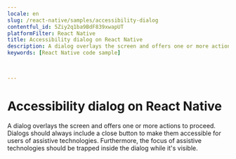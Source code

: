 ```yaml
---
locale: en
slug: /react-native/samples/accessibility-dialog
contentful_id: 5Ziy2q1ba9BdF839xwapUT
platformFilter: React Native
title: Accessibility dialog on React Native
description: A dialog overlays the screen and offers one or more actions to proceed.
keywords: [React Native code sample]


	
---
```


# Accessibility dialog on React Native

A dialog overlays the screen and offers one or more actions to proceed. Dialogs should always include a close button to make them accessible for users of assistive technologies. Furthermore, the focus of assistive technologies should be trapped inside the dialog while it's visible.

<CodeSample id="accessibility-dialog" locale="en" platform="react native"/>